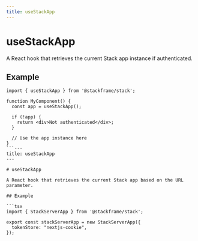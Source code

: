 ```yaml
---
title: useStackApp
---
```


# useStackApp

A React hook that retrieves the current Stack app instance if authenticated.

## Example

```tsx
import { useStackApp } from '@stackframe/stack';

function MyComponent() {
  const app = useStackApp();
  
  if (!app) {
    return <div>Not authenticated</div>;
  }
  
  // Use the app instance here
}
```---
title: useStackApp
---

# useStackApp

A React hook that retrieves the current Stack app based on the URL parameter.

## Example

```tsx
import { StackServerApp } from '@stackframe/stack';

export const stackServerApp = new StackServerApp({
  tokenStore: "nextjs-cookie",
});
```